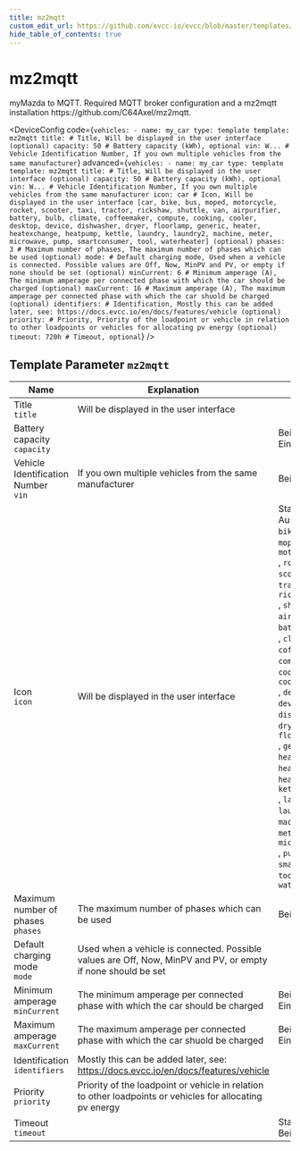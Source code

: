 ```yaml
---
title: mz2mqtt
custom_edit_url: https://github.com/evcc-io/evcc/blob/master/templates/definition/vehicle/mz2mqtt.yaml
hide_table_of_contents: true
---
```



# mz2mqtt

<div className="device-detail-container">
  <div className="device-detail-content">
    myMazda to MQTT. Required MQTT broker configuration and a mz2mqtt installation https://github.com/C64Axel/mz2mqtt.


<DeviceConfig code={`vehicles:
    - name: my_car
      type: template
      template: mz2mqtt
      title: # Title, Will be displayed in the user interface (optional)
      capacity: 50 # Battery capacity (kWh), optional
      vin: W... # Vehicle Identification Number, If you own multiple vehicles from the same manufacturer`} advanced={`vehicles:
    - name: my_car
      type: template
      template: mz2mqtt
      title: # Title, Will be displayed in the user interface (optional)
      capacity: 50 # Battery capacity (kWh), optional
      vin: W... # Vehicle Identification Number, If you own multiple vehicles from the same manufacturer
      icon: car # Icon, Will be displayed in the user interface [car, bike, bus, moped, motorcycle, rocket, scooter, taxi, tractor, rickshaw, shuttle, van, airpurifier, battery, bulb, climate, coffeemaker, compute, cooking, cooler, desktop, device, dishwasher, dryer, floorlamp, generic, heater, heatexchange, heatpump, kettle, laundry, laundry2, machine, meter, microwave, pump, smartconsumer, tool, waterheater] (optional)
      phases: 3 # Maximum number of phases, The maximum number of phases which can be used (optional)
      mode: # Default charging mode, Used when a vehicle is connected. Possible values are Off, Now, MinPV and PV, or empty if none should be set (optional)
      minCurrent: 6 # Minimum amperage (A), The minimum amperage per connected phase with which the car should be charged (optional)
      maxCurrent: 16 # Maximum amperage (A), The maximum amperage per connected phase with which the car shuold be charged (optional)
      identifiers: # Identification, Mostly this can be added later, see: https://docs.evcc.io/en/docs/features/vehicle (optional)
      priority: # Priority, Priority of the loadpoint or vehicle in relation to other loadpoints or vehicles for allocating pv energy (optional)
      timeout: 720h # Timeout, optional`} />
  </div>
  <div className="device-detail-icon">
    <evcc-icon
      type="vehicle"
      name="mz2mqtt"
      size="400px"
      alt="mz2mqtt"
      className="device-detail-icon-img"
    ></evcc-icon>
  </div>
</div>

## Template Parameter `mz2mqtt`

| Name | Explanation | Value | Optional |
|-----------|-------------|-------|----------|
| Title<br/>`title` | Will be displayed in the user interface |  | no |
| Battery capacity<br/>`capacity` |  | Beispiel: `50`<br/>Einheit: kWh | no |
| Vehicle Identification Number<br/>`vin` | If you own multiple vehicles from the same manufacturer | Beispiel: `W...` | yes |
| Icon<br/>`icon` | Will be displayed in the user interface | Standard: `car`<br/>Auswahl: `car`, `bike`, `bus`, `moped`, `motorcycle`<br/>, `rocket`, `scooter`, `taxi`, `tractor`, `rickshaw`<br/>, `shuttle`, `van`, `airpurifier`, `battery`, `bulb`<br/>, `climate`, `coffeemaker`, `compute`, `cooking`, `cooler`<br/>, `desktop`, `device`, `dishwasher`, `dryer`, `floorlamp`<br/>, `generic`, `heater`, `heatexchange`, `heatpump`, `kettle`<br/>, `laundry`, `laundry2`, `machine`, `meter`, `microwave`<br/>, `pump`, `smartconsumer`, `tool`, `waterheater` | no |
| Maximum number of phases<br/>`phases` | The maximum number of phases which can be used | Beispiel: `3` | no |
| Default charging mode<br/>`mode` | Used when a vehicle is connected. Possible values are Off, Now, MinPV and PV, or empty if none should be set |  | no |
| Minimum amperage<br/>`minCurrent` | The minimum amperage per connected phase with which the car should be charged | Beispiel: `6`<br/>Einheit: A | no |
| Maximum amperage<br/>`maxCurrent` | The maximum amperage per connected phase with which the car shuold be charged | Beispiel: `16`<br/>Einheit: A | no |
| Identification<br/>`identifiers` | Mostly this can be added later, see: https://docs.evcc.io/en/docs/features/vehicle |  | no |
| Priority<br/>`priority` | Priority of the loadpoint or vehicle in relation to other loadpoints or vehicles for allocating pv energy |  | no |
| Timeout<br/>`timeout` |  | Standard: `720h`<br/>Beispiel: `10s` | no |

